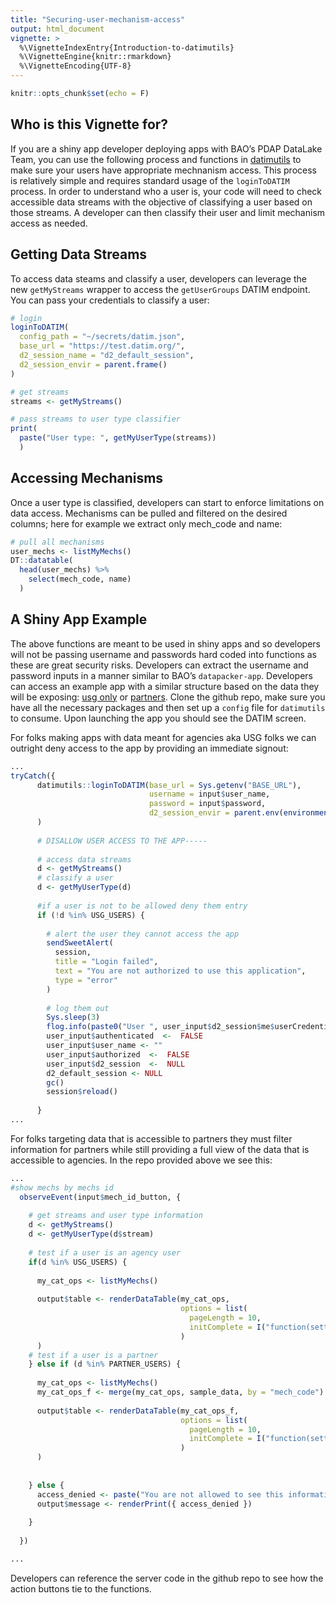 ```yaml
---
title: "Securing-user-mechanism-access"
output: html_document
vignette: >
  %\VignetteIndexEntry{Introduction-to-datimutils}
  %\VignetteEngine{knitr::rmarkdown}
  %\VignetteEncoding{UTF-8}
---
```


```r
knitr::opts_chunk$set(echo = F)
```



## Who is this Vignette for?

If you are a shiny app developer deploying apps with BAO's PDAP DataLake Team, you can use the following process and functions in [datimutils](https://github.com/pepfar-datim/datimutils) to make sure your users have appropriate mechnanism access. This process is relatively simple and requires standard usage of the `loginToDATIM` process. In order to understand who a user is, your code will need to check accessible data streams with the objective of classifying a user based on those streams. A developer can then classify their user and limit mechanism access as needed.

## Getting Data Streams

To access data steams and classify a user, developers can leverage the new `getMyStreams` wrapper to access the `getUserGroups` DATIM endpoint. You can pass your credentials to classify a user:

```r

# login 
loginToDATIM(
  config_path = "~/secrets/datim.json",
  base_url = "https://test.datim.org/",
  d2_session_name = "d2_default_session",
  d2_session_envir = parent.frame()
)

# get streams
streams <- getMyStreams()

# pass streams to user type classifier
print(
  paste("User type: ", getMyUserType(streams))
  )
```

## Accessing Mechanisms

Once a user type is classified, developers can start to enforce limitations on data access. Mechanisms can be pulled and filtered on the desired columns; here for example we extract only mech_code and name:  

```r

# pull all mechanisms
user_mechs <- listMyMechs()
DT::datatable(
  head(user_mechs) %>% 
    select(mech_code, name)
  )
```

## A Shiny App Example

The above functions are meant to be used in shiny apps and so developers will not be passing username and passwords hard coded into functions as these are great security risks. Developers can extract the username and password inputs in a manner similar to BAO's `datapacker-app`. Developers can access an example app with a similar structure based on the data they will be exposing: [usg only](https://github.com/flopez-bao/shinyapps-datimutils-security-example-usgonly) or [partners](https://github.com/flopez-bao/shinyapps-datimutils-security-example-partners). Clone the github repo, make sure you have all the necessary packages and then set up a `config` file for `datimutils` to consume. Upon launching the app you should see the DATIM screen. 

For folks making apps with data meant for agencies aka USG folks we can outright deny access to the app by providing an immediate signout:

```r
...
tryCatch({
      datimutils::loginToDATIM(base_url = Sys.getenv("BASE_URL"),
                               username = input$user_name,
                               password = input$password,
                               d2_session_envir = parent.env(environment())
      )
      
      # DISALLOW USER ACCESS TO THE APP-----
      
      # access data streams
      d <- getMyStreams()
      # classify a user
      d <- getMyUserType(d)
      
      #if a user is not to be allowed deny them entry
      if (!d %in% USG_USERS) {
        
        # alert the user they cannot access the app
        sendSweetAlert(
          session,
          title = "Login failed",
          text = "You are not authorized to use this application",
          type = "error"
        )
        
        # log them out
        Sys.sleep(3)
        flog.info(paste0("User ", user_input$d2_session$me$userCredentials$username, " logged out."))
        user_input$authenticated  <-  FALSE
        user_input$user_name <- ""
        user_input$authorized  <-  FALSE
        user_input$d2_session  <-  NULL
        d2_default_session <- NULL
        gc()
        session$reload()
      
      }
...
```

For folks targeting data that is accessible to partners they must filter information for partners while still providing a full view of the data that is accessible to agencies. In the repo provided above we see this:

```r
...
#show mechs by mechs id
  observeEvent(input$mech_id_button, {
    
    # get streams and user type information
    d <- getMyStreams()
    d <- getMyUserType(d$stream)
    
    # test if a user is an agency user
    if(d %in% USG_USERS) {
      
      my_cat_ops <- listMyMechs()
      
      output$table <- renderDataTable(my_cat_ops,
                                      options = list(
                                        pageLength = 10,
                                        initComplete = I("function(settings, json) {alert('Done.');}")
                                      )
      )
    # test if a user is a partner
    } else if (d %in% PARTNER_USERS) {
      
      my_cat_ops <- listMyMechs()
      my_cat_ops_f <- merge(my_cat_ops, sample_data, by = "mech_code")
      
      output$table <- renderDataTable(my_cat_ops_f,
                                      options = list(
                                        pageLength = 10,
                                        initComplete = I("function(settings, json) {alert('Done.');}")
                                      )
      )
      
      
    } else {
      access_denied <- paste("You are not allowed to see this information.")
      output$message <- renderPrint({ access_denied })  
      
    }
    
  })

...
```

Developers can reference the server code in the github repo to see how the action buttons tie to the functions.


